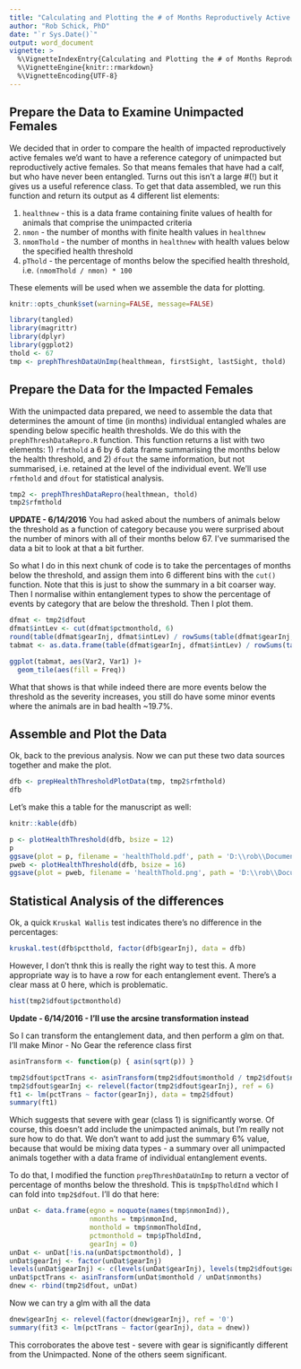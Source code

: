 ---
title: "Calculating and Plotting the # of Months Reproductively Active Females Spend Below Certain Health Thresholds"
author: "Rob Schick, PhD"
date: "`r Sys.Date()`"
output: word_document
vignette: >
  %\VignetteIndexEntry{Calculating and Plotting the # of Months Reproductively Active Females Spend Below Certain Health Thresholds}
  %\VignetteEngine{knitr::rmarkdown}
  %\VignetteEncoding{UTF-8}
---

## Prepare the Data to Examine Unimpacted Females
We decided that in order to compare the health of impacted reproductively active females we'd want to have a reference category of unimpacted but reproductively active females. So that means females that have had a calf, but who have never been entangled. Turns out this isn't a large #(!) but it gives us a useful reference class. To get that data assembled, we run this function and return its output as 4 different list elements:

1. `healthnew` - this is a data frame containing finite values of health for animals that comprise the unimpacted criteria
2. `nmon` - the number of months with finite health values in `healthnew`
3. `nmomThold` - the number of months in `healthnew` with health values below the specified health threshold
4. `pThold` - the percentage of months below the specified health threshold, i.e. `(nmomThold / nmon) * 100`

These elements will be used when we assemble the data for plotting.

```{r global_options, echo=FALSE}
knitr::opts_chunk$set(warning=FALSE, message=FALSE)
```

```{r}
library(tangled)
library(magrittr)
library(dplyr)
library(ggplot2)
thold <- 67
tmp <- prephThreshDataUnImp(healthmean, firstSight, lastSight, thold)
```

## Prepare the Data for the Impacted Females
With the unimpacted data prepared, we need to assemble the data that determines the amount of time (in months) individual entangled whales are spending below specific health thresholds. We do this with the `prephThreshDataRepro.R` function. This function returns a list with two elements: 1) `rfmthold` a 6 by 6 data frame summarising the months below the health threshold, and 2) `dfout` the same information, but not summarised, i.e. retained at the level of the individual event. We'll use `rfmthold` and `dfout` for statistical analysis.

```{r}
tmp2 <- prephThreshDataRepro(healthmean, thold)
tmp2$rfmthold
```

__UPDATE - 6/14/2016__
You had asked about the numbers of animals below the threshold as a function of category because you were surprised about the number of minors with all of their months below 67. I've summarised the data a bit to look at that a bit further. 

So what I do in this next chunk of code is to take the percentages of months below the threshold, and assign them into 6 different bins with the `cut()` function. Note that this is just to show the summary in a bit coarser way. Then I normalise within entanglement types to show the percentage of events by category that are below the threshold. Then I plot them.

```{r}
dfmat <- tmp2$dfout
dfmat$intLev <- cut(dfmat$pctmonthold, 6)
round(table(dfmat$gearInj, dfmat$intLev) / rowSums(table(dfmat$gearInj, dfmat$intLev)), 3)
tabmat <- as.data.frame(table(dfmat$gearInj, dfmat$intLev) / rowSums(table(dfmat$gearInj, dfmat$intLev)))

ggplot(tabmat, aes(Var2, Var1) )+
  geom_tile(aes(fill = Freq))
```

What that shows is that while indeed there are more events below the threshold as the severity increases, you still do have some minor events where the animals are in bad health ~19.7%.

## Assemble and Plot the Data
Ok, back to the previous analysis. Now we can put these two data sources together and make the plot. 

```{r}
dfb <- prepHealthThresholdPlotData(tmp, tmp2$rfmthold)
dfb
```

Let's make this a table for the manuscript as well:

```{r}
knitr::kable(dfb)
```


```{r, fig.width=8, fig.height=6}
p <- plotHealthThreshold(dfb, bsize = 12)
p
ggsave(plot = p, filename = 'healthThold.pdf', path = 'D:\\rob\\Documents\\research\\manuscripts\\KnowltonEtAl_Entanglement\\images\\', device = 'pdf', width = 9, height = 6, units = 'in')
pweb <- plotHealthThreshold(dfb, bsize = 16)
ggsave(plot = pweb, filename = 'healthThold.png', path = 'D:\\rob\\Documents\\research\\manuscripts\\KnowltonEtAl_Entanglement\\images\\', device = 'png', dpi = 300, width = 9, height = 6, units = 'in')
```

## Statistical Analysis of the differences
Ok, a quick `Kruskal Wallis` test indicates there's no difference in the percentages:

```{r}
kruskal.test(dfb$pctthold, factor(dfb$gearInj), data = dfb)
```

However, I don't thnk this is really the right way to test this. A more appropriate way is to have a row for each entanglement event. There's a clear mass at 0 here, which is problematic.

```{r}
hist(tmp2$dfout$pctmonthold)
```

__Update - 6/14/2016 - I'll use the arcsine transformation instead__

So I can transform the entanglement data, and then perform a glm on that. I'll make Minor - No Gear the reference class first

```{r}
asinTransform <- function(p) { asin(sqrt(p)) }

tmp2$dfout$pctTrans <- asinTransform(tmp2$dfout$monthold / tmp2$dfout$nmonths)
tmp2$dfout$gearInj <- relevel(factor(tmp2$dfout$gearInj), ref = 6)
ft1 <- lm(pctTrans ~ factor(gearInj), data = tmp2$dfout)
summary(ft1)
```

Which suggests that severe with gear (class 1) is significantly worse. Of course, this doesn't add include the unimpacted animals, but I'm really not sure how to do that. We don't want to add just the summary 6% value, because that would be mixing data types - a summary over all unimpacted animals together with a data frame of individual entanglement events.

To do that, I modified the function `prepThreshDataUnImp` to return a vector of percentage of months below the threshold. This is `tmp$pTholdInd` which I can fold into `tmp2$dfout`. I'll do that here:

```{r}
unDat <- data.frame(egno = noquote(names(tmp$nmonInd)),
                    nmonths = tmp$nmonInd,
                    monthold = tmp$nmonTholdInd,
                    pctmonthold = tmp$pTholdInd,
                    gearInj = 0)
unDat <- unDat[!is.na(unDat$pctmonthold), ]
unDat$gearInj <- factor(unDat$gearInj)
levels(unDat$gearInj) <- c(levels(unDat$gearInj), levels(tmp2$dfout$gearInj))
unDat$pctTrans <- asinTransform(unDat$monthold / unDat$nmonths)
dnew <- rbind(tmp2$dfout, unDat)
```

Now we can try a glm with all the data

```{r}
dnew$gearInj <- relevel(factor(dnew$gearInj), ref = '0')
summary(fit3 <- lm(pctTrans ~ factor(gearInj), data = dnew))
```

This corroborates the above test - severe with gear is significantly different from the Unimpacted. None of the others seem significant.